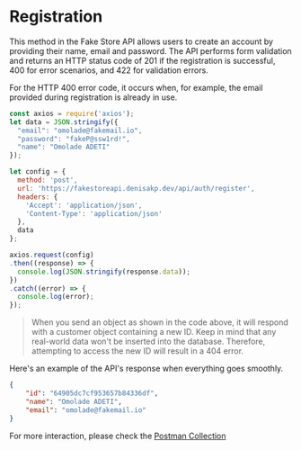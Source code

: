 # Registration

This method in the Fake Store API allows users to create an account by providing their name, email and password.
The API performs form validation and returns an HTTP status code of 201 if the registration is successful, 400 for error scenarios, and 422 for validation errors.

For the HTTP 400 error code, it occurs when, for example, the email provided during registration is already in use.

```js copy showLineNumbers filename="auth/register.js"
const axios = require('axios');
let data = JSON.stringify({
  "email": "omolade@fakemail.io",
  "password": "fakeP@ssw1rd!",
  "name": "Omolade ADETI"
});

let config = {
  method: 'post',
  url: 'https://fakestoreapi.denisakp.dev/api/auth/register',
  headers: {
    'Accept': 'application/json',
    'Content-Type': 'application/json'
  },
  data
};

axios.request(config)
.then((response) => {
  console.log(JSON.stringify(response.data));
})
.catch((error) => {
  console.log(error);
});
```

> When you send an object as shown in the code above, it will respond with a customer object containing a new ID. Keep in mind that any real-world data won't be inserted into the database. Therefore, attempting to access the new ID will result in a 404 error.

Here's an example of the API's response when everything goes smoothly.
``` json copy filename="API Response"
{
    "id": "64905dc7cf953657b84336df",
    "name": "Omolade ADETI",
    "email": "omolade@fakemail.io"
}
```

For more interaction, please check the [Postman Collection](https://postman.com)
